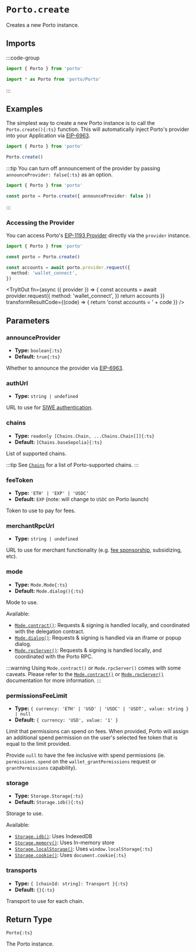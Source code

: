 
# `Porto.create`

Creates a new Porto instance.

## Imports

:::code-group

```ts [Named]
import { Porto } from 'porto'
```

```ts [Entrypoint]
import * as Porto from 'porto/Porto'
```

:::

## Examples

The simplest way to create a new Porto instance is to call the `Porto.create(){:ts}` function.
This will automatically inject Porto's provider into your Application via [EIP-6963](https://eips.ethereum.org/EIPS/eip-6963).

```ts twoslash
import { Porto } from 'porto'

Porto.create()
```

:::tip
You can turn off announcement of the provider by passing `announceProvider: false{:ts}` as an option.

```ts twoslash
import { Porto } from 'porto'

const porto = Porto.create({ announceProvider: false })
```

:::

### Accessing the Provider

You can access Porto's [EIP-1193 Provider](https://eips.ethereum.org/EIPS/eip-1193) directly via the `provider` instance.

```ts twoslash
import { Porto } from 'porto'

const porto = Porto.create()

const accounts = await porto.provider.request({
  method: 'wallet_connect',
})
```

<TryItOut
  fn={async ({ provider }) => {
    const accounts = await provider.request({
      method: 'wallet_connect',
    })
    return accounts
  }}
  transformResultCode={(code) => {
    return 'const accounts = ' + code
  }}
/>

## Parameters

### announceProvider

- **Type:** `boolean{:ts}`
- **Default:** `true{:ts}`

Whether to announce the provider via [EIP-6963](https://eips.ethereum.org/EIPS/eip-6963).

### authUrl

- **Type:** `string | undefined`

URL to use for [SIWE authentication](/sdk/guides/authentication).

### chains

- **Type:** `readonly [Chains.Chain, ...Chains.Chain[]]{:ts}`
- **Default:** `[Chains.baseSepolia]{:ts}`

List of supported chains.

:::tip
See [`Chains`](/sdk/api/chains) for a list of Porto-supported chains.
:::

### feeToken

- **Type:** `'ETH' | 'EXP' | 'USDC'`
- **Default:** `EXP` (note: will change to `USDC` on Porto launch)

Token to use to pay for fees.

### merchantRpcUrl

- **Type:** `string | undefined`

URL to use for merchant functionality (e.g. [fee sponsorship](/sdk/guides/sponsoring), subsidizing, etc).

### mode

- **Type:** `Mode.Mode{:ts}`
- **Default:** `Mode.dialog(){:ts}`

Mode to use.

Available:

- [`Mode.contract()`](#TODO): Requests & signing is handled locally, and coordinated with the delegation contract.
- [`Mode.dialog()`](#TODO): Requests & signing is handled via an iframe or popup dialog.
- [`Mode.rpcServer()`](#TODO): Requests & signing is handled locally, and coordinated with the Porto RPC.

:::warning
Using `Mode.contract()` or `Mode.rpcServer()` comes with some caveats. Please refer to the [`Mode.contract()`](#TODO) or [`Mode.rpcServer()`](#TODO) documentation for more information.
:::

### permissionsFeeLimit

- **Type:** `{ currency: 'ETH' | 'USD' | 'USDC' | 'USDT', value: string } | null`
- **Default:** `{ currency: 'USD', value: '1' }`

Limit that permissions can spend on fees. When provided, Porto will assign an additional spend permission on the user's
selected fee token that is equal to the limit provided.

Provide `null` to have the fee inclusive with spend permissions
(ie. `permissions.spend` on the `wallet_grantPermissions` request or `grantPermissions` capability).

### storage

- **Type:** `Storage.Storage{:ts}`
- **Default:** `Storage.idb(){:ts}`

Storage to use.

Available:

- [`Storage.idb()`](/sdk/api/storage#storageidb): Uses IndexedDB
- [`Storage.memory()`](/sdk/api/storage#storagememory): Uses In-memory store
- [`Storage.localStorage()`](/sdk/api/storage#storagelocalstorage): Uses `window.localStorage{:ts}`
- [`Storage.cookie()`](/sdk/api/storage#storagecookie): Uses `document.cookie{:ts}`

### transports

- **Type:** `{ [chainId: string]: Transport }{:ts}`
- **Default:** `{}{:ts}`

Transport to use for each chain.

## Return Type

`Porto{:ts}`

The Porto instance.
